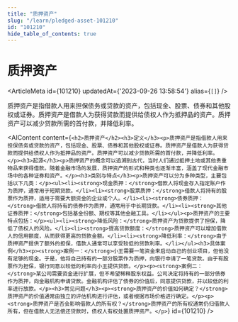 ```yaml
---
title: "质押资产"
slug: "/learn/pledged-asset-101210"
id: "101210"
hide_table_of_contents: true
---
```



# 质押资产

<ArticleMeta id={101210} updatedAt={'2023-09-26 13:58:54'} alias={`[]`} />
<div className='border-solid border-b border-t-0 my-4 border-[var(--ifm-color-gray-300)]' />

质押资产是指借款人用来担保债务或贷款的资产，包括现金、股票、债券和其他股权或证券。质押资产是借款人为获得贷款而提供给债权人作为抵押品的资产。质押资产可以减少贷款所需的首付款，并降低利率。

<AIContent content={`<h2>质押资产</h2><h3>定义</h3><p>质押资产是指借款人用来担保债务或贷款的资产，包括现金、股票、债券和其他股权或证券。质押资产是借款人为获得贷款而提供给债权人作为抵押品的资产。质押资产可以减少贷款所需的首付款，并降低利率。</p><h3>起源</h3><p>质押资产的概念可以追溯到古代，当时人们通过抵押土地或其他贵重物品来获得借款。随着金融市场的发展，质押资产的形式和种类也逐渐丰富，涵盖了现代金融市场中的各种证券和资产。</p><h3>类别与特点</h3><p>质押资产可以分为多种类型，主要包括以下几类：</p><ul><li><strong>现金质押：</strong>借款人将现金存入指定账户作为质押，通常用于短期贷款。</li><li><strong>股票质押：</strong>借款人将持有的股票作为质押，适用于需要大额资金的企业或个人。</li><li><strong>债券质押：</strong>借款人将持有的债券作为质押，通常用于中长期贷款。</li><li><strong>其他证券质押：</strong>包括基金份额、期权等其他金融工具。</li></ul><p>质押资产的主要特点包括：</p><ul><li><strong>降低风险：</strong>质押资产为贷款提供了担保，降低了债权人的风险。</li><li><strong>提高贷款额度：</strong>质押资产可以增加借款人的信用额度，从而获得更高的贷款金额。</li><li><strong>降低利率：</strong>由于质押资产提供了额外的担保，借款人通常可以享受较低的贷款利率。</li></ul><h3>具体案例</h3><p><strong>案例一：</strong>小王需要一笔资金来启动自己的创业项目，但他没有足够的现金。于是，他将自己持有的一部分股票作为质押，向银行申请了一笔贷款。由于有股票作为担保，银行同意以较低的利率向小王提供贷款。</p><p><strong>案例二：</strong>某公司需要资金进行扩展，但不希望稀释股东权益。公司决定将持有的一部分债券作为质押，向金融机构申请贷款。金融机构评估了债券的价值后，同意提供贷款，并以较低的利率进行放款。</p><h3>常见问题</h3><p><strong>质押资产的价值如何确定？</strong>质押资产的价值通常由独立的评估机构进行评估，或者根据市场价格进行确定。</p><p><strong>质押资产是否会影响借款人的所有权？</strong>质押资产的所有权通常仍归借款人所有，但在借款人无法偿还贷款时，债权人有权处置质押资产。</p>`} id={101210} />
